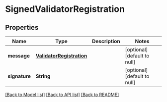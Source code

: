 # SignedValidatorRegistration

## Properties

| Name          | Type                                                  | Description | Notes                        |
| ------------- | ----------------------------------------------------- | ----------- | ---------------------------- |
| **message**   | [**ValidatorRegistration**](ValidatorRegistration.md) |             | [optional] [default to null] |
| **signature** | **String**                                            |             | [optional] [default to null] |

[[Back to Model list]](../README.md#documentation-for-models) [[Back to API list]](../README.md#documentation-for-api-endpoints) [[Back to README]](../README.md)
